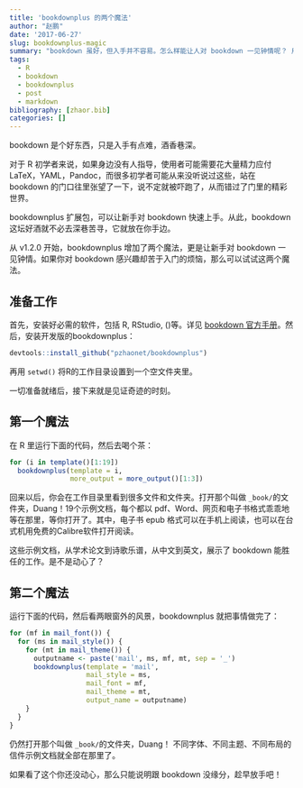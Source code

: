 ```yaml
---
title: 'bookdownplus 的两个魔法'
author: "赵鹏"
date: '2017-06-27'
slug: bookdownplus-magic
summary: "bookdown 虽好，但入手并不容易。怎么样能让人对 bookdown 一见钟情呢？ 用 bookdownplus 的两个魔法，一剑封喉。"
tags:
  - R
  - bookdown
  - bookdownplus
  - post
  - markdown
bibliography: [zhaor.bib]
categories: []
---
```



bookdown 是个好东西，只是入手有点难，酒香巷深。

对于 R 初学者来说，如果身边没有人指导，使用者可能需要花大量精力应付 LaTeX，YAML，Pandoc，而很多初学者可能从来没听说过这些，站在 bookdown 的门口往里张望了一下，说不定就被吓跑了，从而错过了门里的精彩世界。

bookdownplus 扩展包，可以让新手对 bookdown 快速上手。从此，bookdown 这坛好酒就不必去深巷苦寻，它就放在你手边。

从 v1.2.0 开始，bookdownplus 增加了两个魔法，更是让新手对 bookdown 一见钟情。如果你对 bookdown 感兴趣却苦于入门的烦恼，那么可以试试这两个魔法。

## 准备工作

首先，安装好必需的软件，包括 R, RStudio, \(\LaTeX\)等。详见 [bookdown 官方手册](https://bookdown.org/yihui/bookdown/)。然后，安装开发版的bookdownplus：

```R
devtools::install_github("pzhaonet/bookdownplus")
```

再用 `setwd()` 将R的工作目录设置到一个空文件夹里。

一切准备就绪后，接下来就是见证奇迹的时刻。

## 第一个魔法

在 R 里运行下面的代码，然后去喝个茶：

```r
for (i in template()[1:19])
  bookdownplus(template = i, 
               more_output = more_output()[1:3])
```

回来以后，你会在工作目录里看到很多文件和文件夹。打开那个叫做 `_book/`的文件夹，Duang！19个示例文档，每个都以 pdf、Word、网页和电子书格式乖乖地等在那里，等你打开了。其中，电子书 epub 格式可以在手机上阅读，也可以在台式机用免费的Calibre软件打开阅读。

这些示例文档，从学术论文到诗歌乐谱，从中文到英文，展示了 bookdown 能胜任的工作。是不是动心了？

## 第二个魔法

运行下面的代码，然后看两眼窗外的风景，bookdownplus 就把事情做完了：

```r
for (mf in mail_font()) {
  for (ms in mail_style()) {
    for (mt in mail_theme()) {
      outputname <- paste('mail', ms, mf, mt, sep = '_')
      bookdownplus(template = 'mail', 
                   mail_style = ms, 
                   mail_font = mf, 
                   mail_theme = mt, 
                   output_name = outputname)
    }
  }
}
```

仍然打开那个叫做 `_book/`的文件夹，Duang！ 不同字体、不同主题、不同布局的信件示例文档就全部在那里了。

如果看了这个你还没动心，那么只能说明跟 bookdown 没缘分，趁早放手吧！
